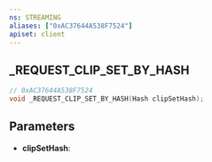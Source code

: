 ```yaml
---
ns: STREAMING
aliases: ["0xAC37644A538F7524"]
apiset: client
---
```

## _REQUEST_CLIP_SET_BY_HASH

```c
// 0xAC37644A538F7524
void _REQUEST_CLIP_SET_BY_HASH(Hash clipSetHash);
```


## Parameters
* **clipSetHash**: